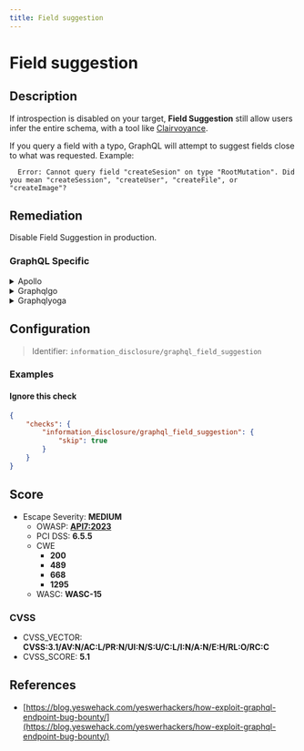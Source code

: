 ```yaml
---
title: Field suggestion
---
```


# Field suggestion

## Description

If introspection is disabled on your target, **Field Suggestion** still allow users infer the entire schema, with a tool like [Clairvoyance](https://github.com/nikitastupin/clairvoyance).

If you query a field with a typo, GraphQL will attempt to suggest fields close to what was requested. Example:
```
  Error: Cannot query field "createSesion" on type "RootMutation". Did you mean "createSession", "createUser", "createFile", or "createImage"?
```


## Remediation

Disable Field Suggestion in production.



### GraphQL Specific

<details>
    <summary>Apollo</summary>

Install our open source package [GraphQL Armor](https://escape.tech/graphql-armor/docs/getting-started) for Apollo.


</details>

<details>
    <summary>Graphqlgo</summary>

`graphql-go/graphql` does not allow to disable field suggestion as of now.

However, you can filter field suggestion by discarding answers containing "Did you mean" with this middleware :

```go
type FilterResponseWriter struct {
  writer    http.ResponseWriter
  blacklist []string
  errorPtr  *bool
}

func (w FilterResponseWriter) Header() http.Header {
  return w.writer.Header()
}

func (w FilterResponseWriter) Write(data []byte) (int, error) {
  if *w.errorPtr {
    return 0, errors.New("write error")
  }
  for _, s := range w.blacklist {
    if bytes.Contains(data, []byte(s)) {
      *w.errorPtr = true
      return 0, errors.New("field not found")
    }
  }
  return w.writer.Write(data)
}

func (w FilterResponseWriter) WriteHeader(statusCode int) {
  w.writer.WriteHeader(statusCode)
}

func blockFieldSuggestion(next http.Handler) http.Handler {
  return http.HandlerFunc(func(w http.ResponseWriter, r *http.Request) {
    var error bool
    newWriter := &FilterResponseWriter{writer: w, blacklist: []string{"Did you mean \\\""}, errorPtr: &error}
    next.ServeHTTP(newWriter, r)
    if error {
      w.Write([]byte("{\"errors\":[{\"message\":\"Field not found.\"}],\"data\":null}"))
    }
  })
}
```

Then you apply the middleware to your endpoint :
```go
func main(){
  ...
  h := handler.New(&handler.Config{
    Schema:   &schema
  })
  http.Handle("/graphql", blockFieldSuggestion(h))
}
```


</details>

<details>
    <summary>Graphqlyoga</summary>

Install our open source package [GraphQL Armor](https://escape.tech/graphql-armor/docs/getting-started) for Yoga.

Or, you can use the standalone [envelop plugin](https://www.npmjs.com/package/@escape.tech/graphql-armor-block-field-suggestions).


</details>

## Configuration

> Identifier: `information_disclosure/graphql_field_suggestion`



### Examples



#### Ignore this check

```json
{
    "checks": {
        "information_disclosure/graphql_field_suggestion": {
            "skip": true
        }
    }
}
```




## Score

- Escape Severity: **<span className="medium-severity">MEDIUM</span>**
  - OWASP: **[API7:2023](https://github.com/OWASP/API-Security/blob/master/editions/2023/en/0xa7-server-side-request-forgery.md)**
  - PCI DSS: **6.5.5**
  - CWE
    - **200**
    - **489**
    - **668**
    - **1295**
  - WASC: **WASC-15**
  
  

### CVSS

- CVSS_VECTOR: **CVSS:3.1/AV:N/AC:L/PR:N/UI:N/S:U/C:L/I:N/A:N/E:H/RL:O/RC:C**
- CVSS_SCORE: **5.1**

## References

- [https://blog.yeswehack.com/yeswerhackers/how-exploit-graphql-endpoint-bug-bounty/](https://blog.yeswehack.com/yeswerhackers/how-exploit-graphql-endpoint-bug-bounty/)
  
